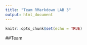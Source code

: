 ```yaml
---
title: "Team RMarkdown LAB 3"
output: html_document
---
```


```r
knitr::opts_chunk$set(echo = TRUE)
```

##Team
